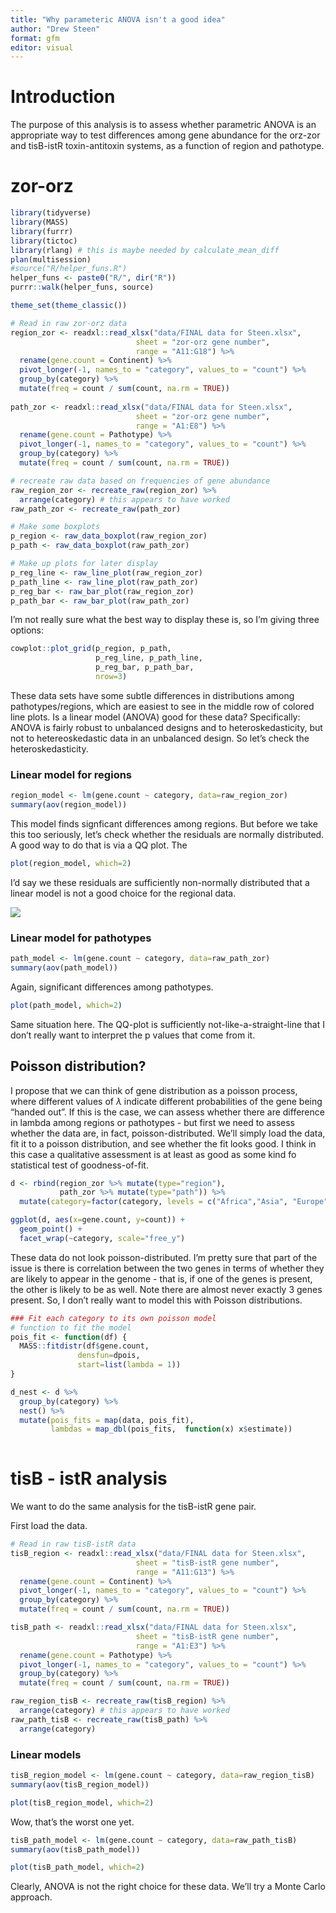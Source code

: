 ```yaml
---
title: "Why parameteric ANOVA isn't a good idea"
author: "Drew Steen"
format: gfm
editor: visual
---
```


# Introduction

The purpose of this analysis is to assess whether parametric ANOVA is an appropriate way to test differences among gene abundance for the orz-zor and tisB-istR toxin-antitoxin systems, as a function of region and pathotype.

# zor-orz

```r
library(tidyverse)
library(MASS)
library(furrr)
library(tictoc)
library(rlang) # this is maybe needed by calculate_mean_diff
plan(multisession)
#source("R/helper_funs.R")
helper_funs <- paste0("R/", dir("R"))
purrr::walk(helper_funs, source)

theme_set(theme_classic()) 
```

```r

# Read in raw zor-orz data
region_zor <- readxl::read_xlsx("data/FINAL data for Steen.xlsx", 
                            sheet = "zor-orz gene number",
                            range = "A11:G18") %>%
  rename(gene.count = Continent) %>%
  pivot_longer(-1, names_to = "category", values_to = "count") %>%
  group_by(category) %>%
  mutate(freq = count / sum(count, na.rm = TRUE))
  
path_zor <- readxl::read_xlsx("data/FINAL data for Steen.xlsx", 
                            sheet = "zor-orz gene number",
                            range = "A1:E8") %>%
  rename(gene.count = Pathotype) %>%
  pivot_longer(-1, names_to = "category", values_to = "count") %>%
  group_by(category) %>%
  mutate(freq = count / sum(count, na.rm = TRUE))

# recreate raw data based on frequencies of gene abundance
raw_region_zor <- recreate_raw(region_zor) %>%
  arrange(category) # this appears to have worked
raw_path_zor <- recreate_raw(path_zor)

# Make some boxplots
p_region <- raw_data_boxplot(raw_region_zor)
p_path <- raw_data_boxplot(raw_path_zor)

# Make up plots for later display
p_reg_line <- raw_line_plot(raw_region_zor)
p_path_line <- raw_line_plot(raw_path_zor)
p_reg_bar <- raw_bar_plot(raw_region_zor)
p_path_bar <- raw_bar_plot(raw_path_zor)
```

I'm not really sure what the best way to display these is, so I'm giving three options:

```r
cowplot::plot_grid(p_region, p_path,
                   p_reg_line, p_path_line,
                   p_reg_bar, p_path_bar,
                   nrow=3)
```

These data sets have some subtle differences in distributions among pathotypes/regions, which are easiest to see in the middle row of colored line plots. Is a linear model (ANOVA) good for these data? Specifically: ANOVA is fairly robust to unbalanced designs and to heteroskedasticity, but not to hetereoskedastic data in an unbalanced design. So let's check the heteroskedasticity.

### Linear model for regions

```r
region_model <- lm(gene.count ~ category, data=raw_region_zor)
summary(aov(region_model))
```

This model finds signficant differences among regions. But before we take this too seriously, let's check whether the residuals are normally distributed. A good way to do that is via a QQ plot. The

```r
plot(region_model, which=2) 
```

I'd say we these residuals are sufficiently non-normally distributed that a linear model is not a good choice for the regional data.

![](https://64.media.tumblr.com/f8b7a14c2fa304a712b5f92ea14d62f9/tumblr_n41bxrhleZ1rvirvyo1_400.gif)

### Linear model for pathotypes

```r
path_model <- lm(gene.count ~ category, data=raw_path_zor)
summary(aov(path_model))
```

Again, significant differences among pathotypes.

```r
plot(path_model, which=2)
```

Same situation here. The QQ-plot is sufficiently not-like-a-straight-line that I don't really want to interpret the p values that come from it.

## Poisson distribution?

I propose that we can think of gene distribution as a poisson process, where different values of $\lambda$ indicate different probabilities of the gene being "handed out". If this is the case, we can assess whether there are difference in lambda among regions or pathotypes - but first we need to assess whether the data are, in fact, poisson-distributed. We'll simply load the data, fit it to a poisson distribution, and see whether the fit looks good. I think in this case a qualitative assessment is at least as good as some kind fo statistical test of goodness-of-fit.

```r
d <- rbind(region_zor %>% mutate(type="region"),
           path_zor %>% mutate(type="path")) %>%
  mutate(category=factor(category, levels = c("Africa","Asia", "Europe", "North America", "Oceania", "South America", "pa", "healthy", "intestinal disease", "urinary disease"), ordere=TRUE))

ggplot(d, aes(x=gene.count, y=count)) + 
  geom_point() + 
  facet_wrap(~category, scale="free_y")
```

These data do not look poisson-distributed. I'm pretty sure that part of the issue is there is correlation between the two genes in terms of whether they are likely to appear in the genome - that is, if one of the genes is present, the other is likely to be as well. Note there are almost never exactly 3 genes present. So, I don't really want to model this with Poisson distributions.

```r
### Fit each category to its own poisson model
# function to fit the model
pois_fit <- function(df) {
  MASS::fitdistr(df$gene.count, 
               densfun=dpois, 
               start=list(lambda = 1)) 
}

d_nest <- d %>%
  group_by(category) %>%
  nest() %>%
  mutate(pois_fits = map(data, pois_fit),
         lambdas = map_dbl(pois_fits,  function(x) x$estimate))
  
```


# tisB - istR analysis

We want to do the same analysis for the tisB-istR gene pair.

First load the data.

```r
# Read in raw tisB-istR data
tisB_region <- readxl::read_xlsx("data/FINAL data for Steen.xlsx", 
                            sheet = "tisB-istR gene number",
                            range = "A11:G13") %>%
  rename(gene.count = Continent) %>%
  pivot_longer(-1, names_to = "category", values_to = "count") %>%
  group_by(category) %>%
  mutate(freq = count / sum(count, na.rm = TRUE))

tisB_path <- readxl::read_xlsx("data/FINAL data for Steen.xlsx", 
                            sheet = "tisB-istR gene number",
                            range = "A1:E3") %>%
  rename(gene.count = Pathotype) %>%
  pivot_longer(-1, names_to = "category", values_to = "count") %>%
  group_by(category) %>%
  mutate(freq = count / sum(count, na.rm = TRUE))

raw_region_tisB <- recreate_raw(tisB_region) %>%
  arrange(category) # this appears to have worked
raw_path_tisB <- recreate_raw(tisB_path) %>%
  arrange(category)
```

### Linear models
```r
tisB_region_model <- lm(gene.count ~ category, data=raw_region_tisB)
summary(aov(tisB_region_model))
```

```r
plot(tisB_region_model, which=2)
```

Wow, that's the worst one yet. 

```r
tisB_path_model <- lm(gene.count ~ category, data=raw_path_tisB)
summary(aov(tisB_path_model))
```
```r
plot(tisB_path_model, which=2)
```
Clearly, ANOVA is not the right choice for these data. We'll try a Monte Carlo approach. 
